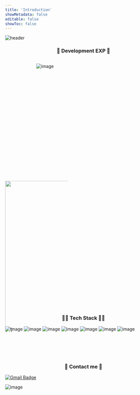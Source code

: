 ```yaml
---
title: 'Introduction'
showMetadata: false
editable: false
showToc: false
---
```


<p align="center">

![header](https://capsule-render.vercel.app/api?type=waving&color=auto&height=300&section=header&text=만렙%20개발자%20키우기&fontSize=50)

</p>

<h3 align="center"> 🗽 Development EXP 🗽</h3>

<div text-align="center">

<div style="height: 10%; width:40%; display: inline-block; float:left; margin-left: 100px;">

![image](https://github-readme-stats.vercel.app/api?username=nowwater&theme=default')

</div>

<div style="height: 10%; width:40%; display: inline-block; float:left; margin-right: 100px;">

<img src="https://github-readme-solvedac.hyp3rflow.vercel.app/api/?handle=ggolong" height="120%">
  {' '}
</img>

</div>

</div>

<div style="clear:both"> </div>

<br />

<h3 align="center"> 👨‍💻 Tech Stack 👩‍💻</h3>

<p align="center">

![image](https://img.shields.io/badge/Java-007396?style=flat-square&logo=Java&logoColor=white)
![image](https://img.shields.io/badge/SpringBoot-6DB33F?style=flat-square&logo=Spring&logoColor=white)
![image](https://img.shields.io/badge/Hibernate-59666C?style=flat-square&logo=Hibernate&logoColor=white)
![image](https://img.shields.io/badge/Oracle-F80000?style=flat-square&logo=Oracle&logoColor=white)
![image](https://img.shields.io/badge/C++-00599C?style=flat-square&logo=C%2B%2B&logoColor=white)
![image](https://img.shields.io/badge/Python-3776AB?style=flat-square&logo=Python&logoColor=white)
![image](https://img.shields.io/badge/Mysql-E6B91E?style=flat-square&logo=MySql&logoColor=white)

</p>

<br /> <br />

<br />

<h3 align="center"> 💌 Contact me 💌 </h3>

<p align="center">

[![Gmail Badge](https://img.shields.io/badge/Gmail-d14836?style=flat-square&logo=Gmail&logoColor=white&link=mailto:nowwater0225@gmail.com)](mailto:nowwater0225@gmail.com)

</p>

<p align="center">

![image](https://user-images.githubusercontent.com/51476083/118271306-0b57e500-b4fc-11eb-8394-65d6dd981166.png)

</p>
